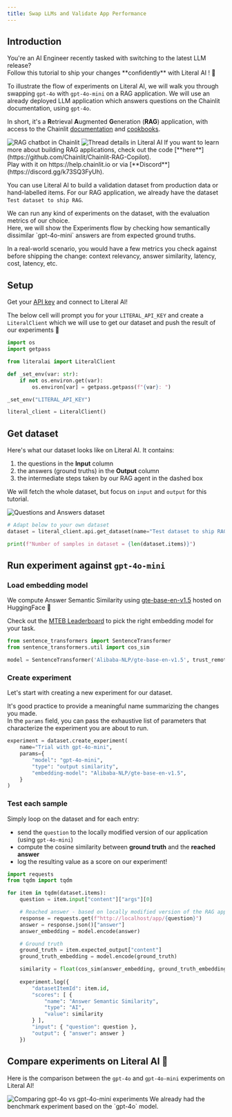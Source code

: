 ```yaml
--- 
title: Swap LLMs and Validate App Performance
---
```


## Introduction

<Note>
You're an AI Engineer recently tasked with switching to the latest LLM release?<br/>
Follow this tutorial to ship your changes **confidently** with Literal AI ! 🚀
</Note>

To illustrate the flow of experiments on Literal AI, we will walk you through swapping `gpt-4o` with `gpt-4o-mini` on a RAG application. We will
use an already deployed LLM application which answers questions on the Chainlit documentation, using `gpt-4o`. 

In short, it's a **R**etrieval **A**ugmented **G**eneration (**RAG**) application, with access to the Chainlit [documentation](https://docs.chainlit.io/) and [cookbooks](https://github.com/Chainlit/cookbook).


<Frame caption="RAG chatbot: left, the chatbot (Chainlit); right, the monitoring (Literal AI)">
    <img
        src="/images/chainlit-rag-copilot.jpg"
        alt="RAG chatbot in Chainlit"
    />
    <img
        src="/images/thread-details-rag.jpg"
        alt="Thread details in Literal AI"
    />
</Frame>

<Info>
If you want to learn more about building RAG applications, check out the code [**here**](https://github.com/Chainlit/Chainlit-RAG-Copilot). <br/>Play with it on https://help.chainlit.io or via [**Discord**](https://discord.gg/k73SQ3FyUh).
</Info>


You can use Literal AI to build a validation dataset from production data or hand-labelled items.
For our RAG application, we already have the dataset `Test dataset to ship RAG`. 

<Note>
We can run any kind of experiments on the dataset, with the evaluation metrics of our choice. <br/>
Here, we will show the Experiments flow by checking how semantically dissimilar `gpt-4o-mini` answers are from expected ground truths.

In a real-world scenario, you would have a few metrics you check against before shipping the change: context relevancy, answer similarity, latency, cost, latency, etc.
</Note>

## Setup

Get your [API key](https://docs.getliteral.ai/get-started/installation#how-to-get-my-api-key) and connect to Literal AI!

The below cell will prompt you for your `LITERAL_API_KEY` and create a `LiteralClient` which we will use to get our dataset and push the result of our experiments 🤗


```python
import os
import getpass

from literalai import LiteralClient

def _set_env(var: str):
    if not os.environ.get(var):
        os.environ[var] = getpass.getpass(f"{var}: ")

_set_env("LITERAL_API_KEY")

literal_client = LiteralClient()
```


## Get dataset

Here's what our dataset looks like on Literal AI. It contains:
1. the questions in the **Input** column
2. the answers (ground truths) in the **Output** column
3. the intermediate steps taken by our RAG agent in the dashed box

We will fetch the whole dataset, but focus on `input` and `output` for this tutorial.

<Frame caption="Questions and Answers dataset">
  <img
    src="/images/faq-dataset.jpg"
    alt="Questions and Answers dataset"
  />
</Frame>


```python
# Adapt below to your own dataset
dataset = literal_client.api.get_dataset(name="Test dataset to ship RAG")

print(f"Number of samples in dataset = {len(dataset.items)}")
```


## Run experiment against `gpt-4o-mini`


### Load embedding model

We compute Answer Semantic Similarity using [gte-base-en-v1.5](https://huggingface.co/Alibaba-NLP/gte-base-en-v1.5) hosted on HuggingFace 🤗

Check out the [MTEB Leaderboard](https://huggingface.co/spaces/mteb/leaderboard) to pick the right embedding model for your task.

```python
from sentence_transformers import SentenceTransformer
from sentence_transformers.util import cos_sim

model = SentenceTransformer('Alibaba-NLP/gte-base-en-v1.5', trust_remote_code=True);
```


### Create experiment

Let's start with creating a new experiment for our dataset. 

It's good practice to provide a meaningful name summarizing the changes you made. <br/>
In the `params` field, you can pass the exhaustive list of parameters that characterize the experiment you are about to run.


```python
experiment = dataset.create_experiment(
    name="Trial with gpt-4o-mini",
    params={ 
        "model": "gpt-4o-mini",
        "type": "output similarity", 
        "embedding-model": "Alibaba-NLP/gte-base-en-v1.5", 
    }
)
```

### Test each sample

Simply loop on the dataset and for each entry:
- send the `question` to the locally modified version of our application (using `gpt-4o-mini`)
- compute the cosine similarity between **ground truth** and the **reached answer**
- log the resulting value as a score on our experiment!


```python
import requests
from tqdm import tqdm

for item in tqdm(dataset.items):
    question = item.input["content"]["args"][0]

    # Reached answer - based on locally modified version of the RAG application
    response = requests.get(f"http://localhost/app/{question}")
    answer = response.json()["answer"]
    answer_embedding = model.encode(answer)

    # Ground truth
    ground_truth = item.expected_output["content"]
    ground_truth_embedding = model.encode(ground_truth)

    similarity = float(cos_sim(answer_embedding, ground_truth_embedding))
    
    experiment.log({
        "datasetItemId": item.id,
        "scores": [ {
            "name": "Answer Semantic Similarity",
            "type": "AI",
            "value": similarity
        } ],
        "input": { "question": question },
        "output": { "answer": answer }
    })

```


## Compare experiments on Literal AI 🎉

Here is the comparison between the `gpt-4o` and `gpt-4o-mini` experiments on Literal AI!

<Frame caption="Comparing gpt-4o vs gpt-4o-mini experiments">
  <img
    src="/images/experiments-comparison.jpg"
    alt="Comparing gpt-4o vs gpt-4o-mini experiments"
  />
</Frame>


<Note>
We already had the benchmark experiment based on the `gpt-4o` model.
</Note>
